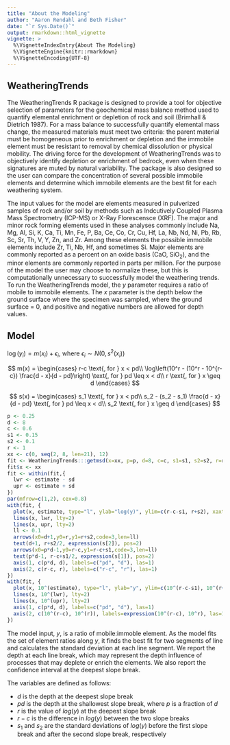 ```yaml
---
title: "About the Modeling"
author: "Aaron Rendahl and Beth Fisher"
date: "`r Sys.Date()`"
output: rmarkdown::html_vignette
vignette: >
  %\VignetteIndexEntry{About The Modeling}
  %\VignetteEngine{knitr::rmarkdown}
  %\VignetteEncoding{UTF-8}
---
```

## WeatheringTrends 
The WeatheringTrends R package is designed to provide a tool for objective selection of parameters for the geochemical mass balance method used to quantify elemental enrichment or depletion of rock and soil (Brimhall & Dietrich 1987). For a mass balance to successfully quantify elemental mass change, the measured materials must meet two criteria: the parent material must be homogeneous prior to enrichment or depletion and the immobile element must be resistant to removal by chemical dissolution or physical mobility. The driving force for the development of WeatheringTrends was to objectively identify depletion or enrichment of bedrock, even when these signatures are muted by natural variability. The package is also designed so the user can compare the concentration of several possible immobile elements and determine which immobile elements are the best fit for each weathering system. 

The input values for the model are elements measured in pulverized samples of rock and/or soil by methods such as Indcutively Coupled Plasma Mass Spectrometry (ICP-MS) or X-Ray Florescensce (XRF). The major and minor rock forming elements used in these analyses commonly include Na, Mg, Al, Si, K, Ca, Ti, Mn, Fe, P, Ba, Ce, Co, Cr, Cu, Hf, La, Nb, Nd, Ni, Pb, Rb, Sc, Sr, Th, V, Y, Zn, and Zr. Among these elements the possible immobile elements include Zr, Ti, Nb, Hf, and sometimes Si. Major elements are commonly reported as a percent on an oxide basis (CaO, SiO<sub>2</sub>), and the minor elements are commonly reported in parts per million. For the purpose of the model the user may choose to normalize these, but this is computationally unnecessary to successfully model the weathering trends. To run the WeatheringTrends model, the $y$ parameter requires a ratio of mobile to immobile elements. The $x$ parameter is the depth below the ground surface where the specimen was sampled, where the ground surface = 0, and positive and negative numbers are allowed for depth values. 

## Model

$\log(y_i) = m(x_i) + \epsilon_i$, where $\epsilon_i \sim N(0, s^2(x_i))$

$$
m(x) =
\begin{cases}
  r-c \text{, for } x < pd\\
  \log\left(10^r - (10^r - 10^{r-c}) \frac{d - x}{d - pd}\right) \text{, for } pd \leq x < d\\
  r \text{, for } x \geq d
\end{cases}
$$
  
$$
s(x) =
\begin{cases}
  s_1 \text{, for } x < pd\\
  s_2 - (s_2 - s_1) \frac{d - x}{d - pd} \text{, for } pd \leq x < d\\
  s_2 \text{, for } x \geq d
\end{cases}
$$

```r
p <- 0.25
d <- 8
c <- 0.6
s1 <- 0.15
s2 <- 0.1
r <- 1
xx <- c(0, seq(2, 8, len=21), 12)
fit <- WeatheringTrends:::getmsd(x=xx, p=p, d=8, c=c, s1=s1, s2=s2, r=r, loglinear=FALSE)
fit$x <- xx
fit <- within(fit,{
  lwr <- estimate - sd
  upr <- estimate + sd
})
par(mfrow=c(1,2), cex=0.8)
with(fit, {
  plot(x, estimate, type="l", ylab="log(y)", ylim=c(r-c-s1, r+s2), xaxt="n", yaxt="n", frame=FALSE)
  lines(x, lwr, lty=2)
  lines(x, upr, lty=2)
  ll <- 0.1
  arrows(x0=d+1,y0=r,y1=r+s2,code=3,len=ll)
  text(d+1, r+s2/2, expression(s[2]), pos=2)  
  arrows(x0=p*d-1,y0=r-c,y1=r-c+s1,code=3,len=ll)
  text(p*d-1, r-c+s1/2, expression(s[1]), pos=2)
  axis(1, c(p*d, d), labels=c("pd", "d"), las=1)
  axis(2, c(r-c, r), labels=c("r-c", "r"), las=1)
})
with(fit, {
  plot(x, 10^(estimate), type="l", ylab="y", ylim=c(10^(r-c-s1), 10^(r+s2)), xaxt="n", yaxt="n", frame=FALSE)
  lines(x, 10^(lwr), lty=2)
  lines(x, 10^(upr), lty=2)
  axis(1, c(p*d, d), labels=c("pd", "d"), las=1)
  axis(2, c(10^(r-c), 10^(r)), labels=expression(10^(r-c), 10^r), las=1)
})
```
The model input, $y$, is a ratio of mobile:immoble element. As the model fits the set of element ratios along $y$, it finds the best fit for two segments of line and calculates the standard deviation at each line segment. We report the depth at each line break, which may represent the depth influence of processes that may deplete or enrich the elements. We also report the confidence interval at the deepest slope break.

The variables are defined as follows:  

* $d$ is the depth at the deepest slope break  
* $pd$ is the depth at the shallowest slope break, where $p$ is a fraction of $d$
* $r$ is the value of $log(y)$ at the deepest slope break
* $r-c$ is the difference in $log(y)$ between the two slope breaks  
* $s_1$ and $s_2$ are the standard deviations of $log(y)$ before the first slope break and after the second slope break, respectively
